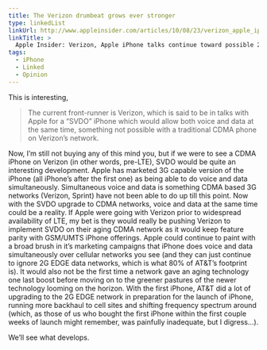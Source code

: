 ```yaml
---
title: The Verizon drumbeat grows ever stronger
type: linkedList
linkUrl: http://www.appleinsider.com/articles/10/08/23/verizon_apple_iphone_talks_continue_toward_possible_2011_launch.html
linkTitle: >
  Apple Insider: Verizon, Apple iPhone talks continue toward possible 2011 launch
tags:
  - iPhone
  - Linked
  - Opinion
---
```


This is interesting,

> The current front-runner is Verizon, which is said to be in talks with Apple for a “SVDO” iPhone which would allow both voice and data at the same time, something not possible with a traditional CDMA phone on Verizon’s network.

Now, I’m still not buying any of this mind you, but if we were to see a CDMA iPhone on Verizon (in other words, pre-LTE), SVDO would be quite an interesting development. Apple has marketed 3G capable version of the iPhone (all iPhone’s after the first one) as being able to do voice and data simultaneously. Simultaneous voice and data is something CDMA based 3G networks (Verizon, Sprint) have not been able to do up till this point. Now with the SVDO upgrade to CDMA networks, voice and data at the same time could be a reality. If Apple were going with Verizon prior to widespread availability of LTE, my bet is they would really be pushing Verizon to implement SVDO on their aging CDMA network as it would keep feature parity with GSM/UMTS iPhone offerings. Apple could continue to paint with a broad brush in it’s marketing campaigns that iPhone does voice and data simultaneously over cellular networks you see (and they can just continue to ignore 2G EDGE data networks, which is what 80% of AT&T’s footprint is). It would also not be the first time a network gave an aging technology one last boost before moving on to the greener pastures of the newer technology looming on the horizon. With the first iPhone, AT&T did a lot of upgrading to the 2G EDGE network in preparation for the launch of iPhone, running more backhaul to cell sites and shifting frequency spectrum around (which, as those of us who bought the first iPhone within the first couple weeks of launch might remember, was painfully inadequate, but I digress…).

We’ll see what develops.

